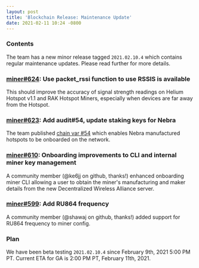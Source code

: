 ```yaml
---
layout: post
title: 'Blockchain Release: Maintenance Update'
date: 2021-02-11 10:24 -0800
---
```


### Contents

The team has a new minor release tagged `2021.02.10.4` which contains regular maintenance updates.
Please read further for more details.

<!--truncate-->

### [miner#624](https://github.com/helium/miner/pull/624): Use packet_rssi function to use RSSIS is available

This should improve the accuracy of signal strength readings on Helium Hotspot v1.1 and RAK Hotspot
Miners, especially when devices are far away from the Hotspot.

### [miner#623](https://github.com/helium/miner/pull/623): Add audit#54, update staking keys for Nebra

The team published
[chain var #54](https://explorer.helium.com/txns/SBFYWKHakxZPOTg7fAlx5GMLyWD3ceDbGlMuN8PkmaU) which
enables Nebra manufactured hotspots to be onboarded on the network.

### [miner#610](https://github.com/helium/miner/pull/610): Onboarding improvements to CLI and internal miner key management

A community member (@ke6jj on github, thanks!) enhanced onboarding miner CLI allowing a user to
obtain the miner's manufacturing and maker details from the new Decentralized Wireless Alliance
server.

### [miner#599](https://github.com/helium/miner/pull/599): Add RU864 frequency

A community member (@shawaj on github, thanks!) added support for RU864 frequency to miner config.

### Plan

We have been beta testing `2021.02.10.4` since February 9th, 2021 5:00 PM PT. Current ETA for GA is
2:00 PM PT, February 11th, 2021.
